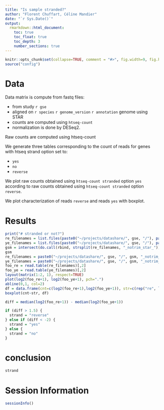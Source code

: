```yaml
---
title: "Is sample stranded?"
author: "Florent Chuffart, Céline Mandier"
date: "`r Sys.Date()`"
output: 
  rmarkdown::html_document:
    toc: true
    toc_float: true
    toc_depth: 3
    number_sections: true
---
```



```r
knitr::opts_chunk$set(collapse=TRUE, comment = "#>", fig.width=9, fig.height=6, eval=TRUE, echo=FALSE, results="hide")
source("config")
```


# Data

Data matrix is compute from fastq files:

  * from study `r gse`
  * aligned on `r species    ` `r genome_version    ` `r annotation ` genome using STAR
  * counts are computed using `htseq-count`
  * normalization is done by DESeq2.

Raw counts are computed using htseq-count

We generate three tables corresponding to the count of reads for genes with htseq strand option set to:

  * `yes`
  * `no`
  * `reverse`

We plot raw counts obtained using `htseq-count stranded` option `yes` according to raw counts obtained using `htseq-count stranded` option `reverse`.

We plot characterization of reads `reverse` and reads `yes` with boxplot.


# Results
  
```r
print("# stranded or not?")
re_filenames = list.files(paste0("~/projects/datashare/", gse, "/"), paste0("*_notrim_star_", species, "_", annotation, "_", genome_version, "_", gtf_prefix, "_strandedreverse_classiccounts.txt"))
ye_filenames = list.files(paste0("~/projects/datashare/", gse, "/"), paste0("*_notrim_star_", species, "_", annotation, "_", genome_version, "_", gtf_prefix, "_strandedyes_classiccounts.txt"))
gsm = intersect(do.call(rbind, strsplit(re_filenames, "_notrim_star_"))[,1], do.call(rbind, strsplit(ye_filenames, "_notrim_star_"))[,1])
gsm
re_filenames = paste0("~/projects/datashare/", gse, "/", gsm, "_notrim_star_", species, "_", annotation, "_", genome_version, "_", gtf_prefix, "_strandedreverse_classiccounts.txt")
ye_filenames = paste0("~/projects/datashare/", gse, "/", gsm, "_notrim_star_", species, "_", annotation, "_", genome_version, "_", gtf_prefix, "_strandedyes_classiccounts.txt"    )
foo_re = read.table(re_filenames)[,2]
foo_ye = read.table(ye_filenames)[,2]
layout(matrix(1:2, 1), respect=TRUE)
plot(log2(foo_re+1), log2(foo_ye+1), pch=".")
abline(0,1, col=2)
df = data.frame(cnt=c(log2(foo_re+1),log2(foo_ye+1)), str=c(rep("re", length(foo_re)), rep("ye", length(foo_ye))) )
boxplot(cnt~str, df)
```

```r
diff = median(log2(foo_re+1)) - median(log2(foo_ye+1))

if (diff > 1.5) {
  strand = "reverse" 
} else if (diff < -2) {
  strand = "yes" 
} else {
  strand = "no"  
}

```

# conclusion

```r
strand
```



# Session Information

```r
sessionInfo()
```





